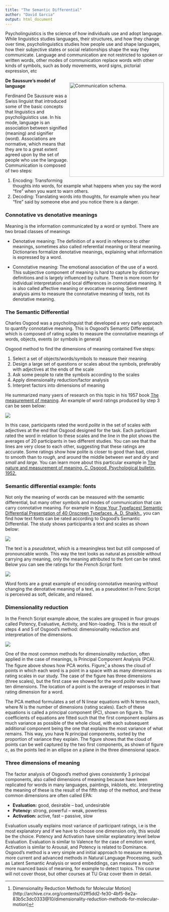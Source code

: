 ```yaml
---
title: "The Semantic Differential"
author: "David Garcia"
output: html_document
---
```


Psycholinguistics is the science of how individuals use and adopt language. While linguistics studies languages, their structures, and how they change over time, psycholinguistics studies how people use and shape languages, how their subjective states or social relationships shape the way they communicate. Language and communication are not restricted to spoken or written words, other modes of communication replace words with other kinds of symbols, such as body movements, word signs, pictorial expression, etc


<div style="float:right">
<img src="Communication.jpg" alt="Communication schema." width="300px"/>  
</div>

**De Saussure's model of language**

Ferdinand De Saussure was a Swiss linguist that introduced some of the basic concepts that linguistics and psycholiguistics use. In his mode, language is an association between signified (meaning) and signifier (word). Associations are normative, which means that they are to a great extent agreed upon by the set of people who use the language. Communication is composed of two steps:

  1. Encoding: Transforming thoughts into words, for example what happens when you say the word "fire" when you want to warn others.
  2. Decoding: Translating words into thoughts, for example when you hear "fire" said by someone else and you notice there is a danger.

### Connotative vs denotative meanings

Meaning is the information communicated by a word or symbol. There are two broad classes of meanings

- Denotative meaning: The definition of a word in reference to other meanings, sometimes also called referential meaning or literal meaning. Dictionaries formalize denotative meanings, explaining what information is expressed by a word.

- Connotative meaning: The emotional association of the use of a word. This subjective component of meaning is hard to capture by dictionary definitions and is largely influenced by culture. There is more room for individual interpretation and local differences in connotative meaning. It is also called affective meaning or evocative meaning. Sentiment analysis aims to measure the connotative meaning of texts, not its denotative meaning.

### The Semantic Differential

Charles Osgood was a psycholinguist that developed a very early approach to quantify connotative meaning. 
This is Osgood's Semantic Differential, which is composed of rating scales to measure the connotative meanings of words, objects, events (or symbols in general)

Osgood method to find the dimensions of meaning contained five steps:

1. Select a set of objects/words/symbols to measure their meaning
2. Design a large set of questions or scales about the symbols, preferably with adjectives at the ends of the scale
3. Ask some people to rate the symbols according to the scales
4. Apply dimensionality reduction/factor analysis
5. Interpret factors into dimensions of meaning

He summarized many yaers of research on this topic in his 1957 book [The measurement of meaning](https://www.amazon.com/Measurement-Meaning-Charles-Osgood/dp/0252745396). An example of word ratings produced by step 3 can be seen below:

![](WordRatings.png)

In this case, participants rated the word *polite* in the set of scales with adjectives at the end that Osgood designed for the task. Each participant rated the word in relation to these scales and the line in the plot shows the averages of 20 participants in two different studies. You can see that the lines are very close to each other, suggesting that these ratings are accurate. Some ratings show how polite is closer to good than bad, closer to smooth than to *rough*, and around the middle between *wet* and *dry* and *small* and *large*. You can learn more about this particular example in [The nature and measurement of meaning. C. Osgood, Psychological bulletin, 1952.](http://www.communicationcache.com/uploads/1/0/8/8/10887248/the_nature_and_measurement_of_meaning.pdf)


### Semantic differential example: fonts

Not only the meaning of words can be measured with the semantic differential, but many other symbols and modes of communication that can carry connotative meaning. For example in [Know Your Typefaces! Semantic Differential Presentation of 40 Onscreen Typefaces. A. D. Shaikh.](http://usabilitynews.org/know-your-typefaces-semantic-differential-presentation-of-40-onscreen-typefaces/), you can find how text fonts can be rated according to Osgood's Semantic Differential. The study shows participants a text and scales as shown below:

![](Ratings.png)

The text is a *pseudotext*, which is a meaningless text but still composed of pronouncable words. This way the text looks as natural as possible without carrying any meaning, only the meaning attributed to the font can be rated. Below you can see the ratings for the *French Script* font:

![](FontRatings.png)

Word fonts are a great example of encoding connotative meaning without changing the denotative meaning of a text, as a pseudotext in Frenc Script is perceived as soft, delicate, and relaxed. 


### Dimensionality reduction

In the French Script example above, the scales are grouped in four groups called Potency, Evaluative, Activity, and Non-loading. This is the result of steps 4 and 5 of Osgood's method: dimensionality reduction and interpretation of the dimensions. 

![](PCA.jpg)

One of the most common methods for dimensionality reduction, often applied in the case of meanings, is Principal Component Analysis (PCA). The figure above shows how PCA works. Figure[^1] a shows the cloud of points in which each word is a point in a space with as many dimensions as rating scales in our study. The case of the figure has three dimensions (three scales), but the first case we showed for the word *polite* would have ten dimensions. The location of a point is the average of responses in that rating dimension for a word.

The PCA method formulates a set of N linear equations with N terms each, where N is the number of dimensions (rating scales). Each of these equations is called a principal component (PC), shown on figure b. The coefficients of equations are fitted such that the first component explains as much variance as possible of the whole cloud, with each subsequent additional component being the one that explains the most variance of what remains. This way, you have N principal components, sorted by the proportion of variance they explain. The figure shows that the cloud of points can be well captured by the two first components, as shown of figure c, as the points lied in an ellipse on a plane in the three dimensional space.

### Three dimensions of meaning

The factor analysis of Osgood's method gives consistently 3 principal components, also called dimensions of meaning because have been replicated for words in many languages, paintings, inkblots, etc. Interpreting the meaning of these is the result of the fifth step of the method, and these common dimensions are often called EPA:

- **Evaluation:** good, desirable -- bad, undesirable
- **Potency:** strong, powerful -- weak, powerless
- **Activation:** active, fast -- passive, slow

Evaluation usually explains most variance of participant ratings, i.e is the most explanatory and if we have to choose one dimension only, this would be the choice. Potency and Activation have similar explanatory level below Evaluation. Evaluation is similar to Valence for the case of emotion word, Activation is similar to Arousal, and Potency is related to Dominance. Osgood's method is a very simple and initial approach to measure meaning, more current and advanced methods in Natural Language Processing, such as Latent Semantic Analysis or word embeddings, can measure a much more nuanced basis of meaning, for example to detect topics. This course will not cover those, but other courses at TU Graz cover them in detail. 

[^1]: Dimensionality Reduction Methods for Molecular Motion](http://archive.cnx.org/contents/02ff5dd2-fe30-4bf5-8e2a-83b5c3dc0333@10/dimensionality-reduction-methods-for-molecular-motion)


